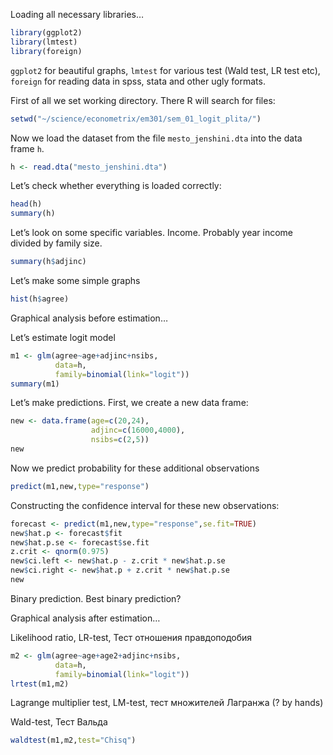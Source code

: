 Loading all necessary libraries...
```r
library(ggplot2)
library(lmtest)
library(foreign)
```

`ggplot2` for beautiful graphs, `lmtest` for various test (Wald test, LR test etc), `foreign` for reading data in spss, stata and other ugly formats.


First of all we set working directory. There R will search for files:
```r
setwd("~/science/econometrix/em301/sem_01_logit_plita/")
```

Now we load the dataset from the file `mesto_jenshini.dta` into the data frame `h`.  
```r
h <- read.dta("mesto_jenshini.dta")
```

Let's check whether everything is loaded correctly:
```r
head(h)
summary(h)
```

Let's look on some specific variables. Income. Probably year income divided by family size.
```r
summary(h$adjinc)
```

Let's make some simple graphs
```r
hist(h$agree)
```

Graphical analysis before estimation...


Let's estimate logit model
```r
m1 <- glm(agree~age+adjinc+nsibs,
          data=h,
          family=binomial(link="logit"))
summary(m1)
```



Let's make predictions. First, we create a new data frame:
```r
new <- data.frame(age=c(20,24),
                  adjinc=c(16000,4000),
                  nsibs=c(2,5))
new
```

Now we predict probability for these additional observations
```r
predict(m1,new,type="response")
```

Constructing the confidence interval for these new observations:
```r
forecast <- predict(m1,new,type="response",se.fit=TRUE)
new$hat.p <- forecast$fit
new$hat.p.se <- forecast$se.fit
z.crit <- qnorm(0.975)
new$ci.left <- new$hat.p - z.crit * new$hat.p.se
new$ci.right <- new$hat.p + z.crit * new$hat.p.se
new
```

Binary prediction. Best binary prediction?

Graphical analysis after estimation...

Likelihood ratio, LR-test, Тест отношения правдоподобия
```r
m2 <- glm(agree~age+age2+adjinc+nsibs,
          data=h,
          family=binomial(link="logit"))
lrtest(m1,m2)
```

Lagrange multiplier test, LM-test, тест множителей Лагранжа (? by hands)

Wald-test, Тест Вальда
```r
waldtest(m1,m2,test="Chisq")
```


